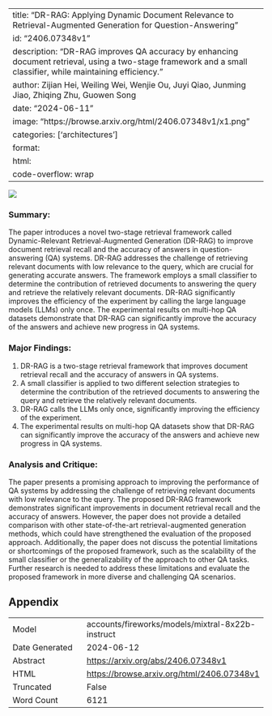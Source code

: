 
---
title: "DR-RAG: Applying Dynamic Document Relevance to Retrieval-Augmented Generation for Question-Answering"
id: "2406.07348v1"
description: "DR-RAG improves QA accuracy by enhancing document retrieval, using a two-stage framework and a small classifier, while maintaining efficiency."
author: Zijian Hei, Weiling Wei, Wenjie Ou, Juyi Qiao, Junming Jiao, Zhiqing Zhu, Guowen Song
date: "2024-06-11"
image: "https://browse.arxiv.org/html/2406.07348v1/x1.png"
categories: ['architectures']
format:
  html:
    code-overflow: wrap
---

![](https://browse.arxiv.org/html/2406.07348v1/x1.png)

### Summary:

The paper introduces a novel two-stage retrieval framework called Dynamic-Relevant Retrieval-Augmented Generation (DR-RAG) to improve document retrieval recall and the accuracy of answers in question-answering (QA) systems. DR-RAG addresses the challenge of retrieving relevant documents with low relevance to the query, which are crucial for generating accurate answers. The framework employs a small classifier to determine the contribution of retrieved documents to answering the query and retrieve the relatively relevant documents. DR-RAG significantly improves the efficiency of the experiment by calling the large language models (LLMs) only once. The experimental results on multi-hop QA datasets demonstrate that DR-RAG can significantly improve the accuracy of the answers and achieve new progress in QA systems.

### Major Findings:

1. DR-RAG is a two-stage retrieval framework that improves document retrieval recall and the accuracy of answers in QA systems.
2. A small classifier is applied to two different selection strategies to determine the contribution of the retrieved documents to answering the query and retrieve the relatively relevant documents.
3. DR-RAG calls the LLMs only once, significantly improving the efficiency of the experiment.
4. The experimental results on multi-hop QA datasets show that DR-RAG can significantly improve the accuracy of the answers and achieve new progress in QA systems.

### Analysis and Critique:

The paper presents a promising approach to improving the performance of QA systems by addressing the challenge of retrieving relevant documents with low relevance to the query. The proposed DR-RAG framework demonstrates significant improvements in document retrieval recall and the accuracy of answers. However, the paper does not provide a detailed comparison with other state-of-the-art retrieval-augmented generation methods, which could have strengthened the evaluation of the proposed approach. Additionally, the paper does not discuss the potential limitations or shortcomings of the proposed framework, such as the scalability of the small classifier or the generalizability of the approach to other QA tasks. Further research is needed to address these limitations and evaluate the proposed framework in more diverse and challenging QA scenarios.

## Appendix

|          |          |
|----------|----------|
| Model     | accounts/fireworks/models/mixtral-8x22b-instruct       |
| Date Generated     | 2024-06-12       |
| Abstract | [https://arxiv.org/abs/2406.07348v1](https://arxiv.org/abs/2406.07348v1)        |
| HTML     | [https://browse.arxiv.org/html/2406.07348v1](https://browse.arxiv.org/html/2406.07348v1)       |
| Truncated       | False       |
| Word Count       | 6121       |